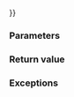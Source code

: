{{cpp/experimental/fs/directory_iterator/title|operator{{=}}}}
{{cpp/experimental/fs/directory_iterator/navbar}}
{{dcl begin}}
{{dcl|since=fs_ts|1=
directory_iterator&amp; operator=( const directory_iterator&amp; ) = default;

directory_iterator&amp; operator=( directory_iterator&amp;&amp; ) = default;
}}
{{dcl end}}

{{todo}}

===Parameters===
{{todo}}

===Return value===
{{c|*this}}

===Exceptions===
{{todo}}